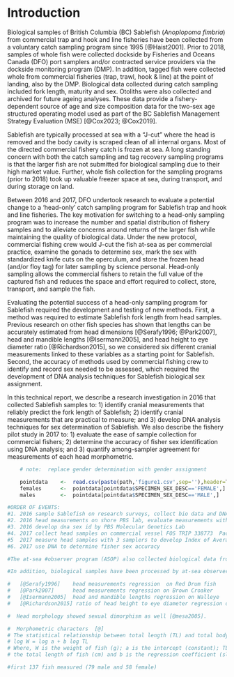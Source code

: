 # Introduction

  Biological samples of British Columbia (BC) Sablefish (*Anoplopoma fimbria*) from commercial trap and hook and line fisheries have been collected from a voluntary catch sampling program since 1995 [@Haist2001].  Prior to 2018, samples of whole fish were collected dockside by Fisheries and Oceans Canada (DFO) port samplers and/or contracted service providers via the dockside monitoring program (DMP). In addition, tagged fish were collected whole from commercial fisheries (trap, trawl, hook & line) at the point of landing, also by the DMP. Biological data collected during catch sampling included fork length, maturity and sex. Otoliths were also collected and archived for future ageing analyses.  These data provide a fishery-dependent source of age and size composition data for the two-sex age structured operating model used as part of the BC Sablefish Management Strategy Evaluation (MSE) [@Cox2023; @Cox2019].
  
  Sablefish are typically processed at sea with a “J-cut” where the head is removed and the body cavity is scraped clean of all internal organs. Most of the directed commercial fishery catch is frozen at sea. A long standing concern with both the catch sampling and tag recovery sampling programs is that the larger fish are not submitted for biological sampling due to their high market value.   Further, whole fish collection for the sampling programs (prior to 2018) took up valuable freezer space at sea, during transport, and during storage on land.

  Between 2016 and 2017, DFO undertook research to evaluate a potential change to a 'head-only' catch sampling program for Sablefish trap and hook and line fisheries.  The key motivation for switching to a head-only sampling program was to increase the number and spatial distribution of fishery samples and to alleviate concerns around returns of the larger fish  while maintaining the quality of biological data. Under the new protocol, commercial fishing crew would J-cut the fish at-sea as per commercial practice, examine the gonads to determine sex, mark the sex with standardized knife cuts on the operculum, and store the frozen head (and/or floy tag) for later sampling by science personal. Head-only sampling allows the commercial fishers to retain the full value of the captured fish and reduces the space and effort required to collect, store, transport, and sample the fish.

  Evaluating the potential success of a head-only sampling program for Sablefish required the development and testing of new methods. First, a method was required to estimate Sablefish fork length from head samples. Previous research on other fish species has shown that lengths can be accurately estimated from head dimensions [@Serafy1996; @Park2007], head and mandible lengths [@Isermann2005], and head height to eye diameter ratio [@Richardson2015], so we considered six different cranial measurements linked to these variables as a starting point for Sablefish.  Second, the accuracy of methods used by commercial fishing crew to identify and record sex needed to be assessed, which required the development of DNA analysis techniques for Sablefish biological sex assignment.

  In this technical report, we describe a research investigation in 2016 that collected Sablefish samples to: 1) identify cranial measurements that reliably predict the fork length of Sablefish; 2) identify cranial measurements that are practical to measure; and 3) develop DNA analysis techniques for sex determination of Sablefish.  We also describe the fishery pilot study in 2017 to: 1) evaluate the ease of sample collection for commercial fishers; 2) determine the accuracy of fisher sex identification using DNA analysis; and 3) quantify among-sampler agreement for measurements of each head morphometric.
  
  

```r
    # note:  replace gender determination with gender assignment

    pointdata    <-  read.csv(paste(path,'figure1.csv',sep=''),header=T)  # read from csv
    females      <-  pointdata[pointdata$SPECIMEN_SEX_DESC=='FEMALE',]
    males        <-  pointdata[pointdata$SPECIMEN_SEX_DESC=='MALE',]

```
  

```r

#ORDER OF EVENTS:
#1. 2016 sample Sablefish on research surveys, collect bio data and DNA
#2. 2016 head measurements on shore PBS lab, evaluate measurements with 5 point scale
#3. 2016 develop dna sex id by PBS Molecular Genetics Lab
#4. 2017 collect head samples on commercial vessel FOS TRIP 338773  Pacific Viking
#5  2017 measure head samples with 3 samplers to develop Index of Average Error
#6. 2017 use DNA to determine fisher sex accuracy

#The at-sea #observer program (ASOP) also collected biological data from the partial at-sea observer coverage (10% of sea days) on commercial trips from 2001 # through to 2005 [@IFMP2001], [@IFMP2004]. 

#In addition, biological samples have been processed by at-sea observers from the offshore seamount fishery that began as an experimental fishery in the 80's [@Murie1996] and moved to a limited-entry #fishery in 2001 [@IFMP2001]. Vessels without an observer have been required to retain a sample of 50/60 frozen Sablefish for the department. The service provider Archipelago Marine Research (AMR) has #been responsible for the Sablefish tag recovery program since the early 1990's, including the collection and biological sampling of tagged fish.

#   [@Serafy1996]    head measurements regression  on Red Drum fish
#   [@Park2007]      head measurements regression on Brown Croaker
#   [@Isermann2005]  head and mandible lengths regression on Walleye
#   [@Richardson2015] ratio of head height to eye diameter regression on New Zealand reef fishes

#  Head morphology showed sexual dimorphism as well [@mesa2005].

#  Morphometric characters  [@]
# The statistical relationship between total length (TL) and total body weight (W) of the fish was derived using the formula:
# log W = log a + b log TL  
# Where, W is the weight of fish (g); a is the intercept (constant); TL is
# the total length of fish (cm) and b is the regression coefficient (slope).

#first 137 fish measured (79 male and 58 female) 

```
\clearpage